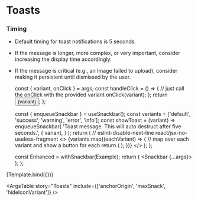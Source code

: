 
<Meta title="Components/Notifications/Toasts" />

# Toasts

### Timing

- Default timing for toast notifications is 5 seconds.
- If the message is longer, more complex, or very important, consider increasing the display time accordingly.
- If the message is critical (e.g., an Image failed to upload), consider making it persistent until dismissed by the user.

  const { variant, onClick } = args;
  const handleClick = () => {
    // just call the onClick with the provided variant
    onClick(variant);
  };
  return <Button onClick={handleClick}>{variant}</Button>;
};

  const { enqueueSnackbar } = useSnackbar();
  const variants = ['default', 'success', 'warning', 'error', 'info'];
  const showToast = (variant) =>
    enqueueSnackbar(
      'Toast message. This will auto destruct after five seconds.',
      {
        variant,
      }
    );
  return (
    // eslint-disable-next-line react/jsx-no-useless-fragment
    <>
      {variants.map((eachVariant) => {
        // map over each variant and show a button for each
        return (
          <MyButton
            key={eachVariant}
            variant={eachVariant}
            onClick={showToast}
          />
        );
      })}
    </>
  );
};

  const Enhanced = withSnackbar(Example);
  return (
    <Snackbar {...args}>
      <Enhanced />
    </Snackbar>
  );
};

<Canvas>
  <Story
    name="Toasts"
    args={{
      anchorOrigin: { vertical: 'bottom', horizontal: 'right' },
      maxSnack: 3,
      hideIconVariant: true,
    }}
    argTypes={{
      anchorOrigin: {
        description:
          'Determine where the toast initially appears vertically and horizontally.',
      },
      maxSnack: {
        description:
          'Set the maximum number of toasts that can appear simultaneously.',
      },
      hideIconVariant: {
        description:
          'Determine whether variant icons appear to the left of the text in the toast.',
      },
    }}
  >
    {Template.bind({})}
  </Story>
</Canvas>

<ArgsTable
  story="Toasts"
  include={['anchorOrigin', 'maxSnack', 'hideIconVariant']}
/>
